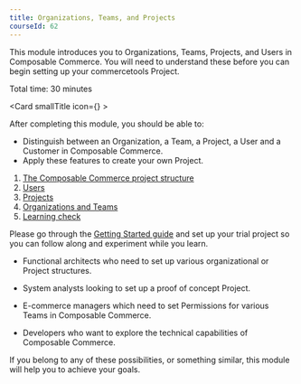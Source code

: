 ```yaml
---
title: Organizations, Teams, and Projects
courseId: 62
---
```



<Subtitle>

This module introduces you to Organizations, Teams, Projects, and Users in Composable Commerce. You will need to understand these before you can begin setting up your commercetools Project.

</Subtitle>
Total time: 30 minutes

<Card smallTitle icon={<Logoopt />} >

After completing this module, you should be able to:

- Distinguish between an Organization, a Team, a Project, a User and a Customer in Composable Commerce.
- Apply these features to create your own Project.

</Card>

<Cards smallTitle>

<Card title="Agenda">

1. [The Composable Commerce project structure](/organizations-and-projects/project-structure)
2. [Users](/organizations-and-projects/users)
3. [Projects](/organizations-and-projects/projects)
4. [Organizations and Teams](/organizations-and-projects/organizations-and-teams)
5. [Learning check](/organizations-and-projects/learning-check)

</Card>

<Card title="Prerequisites">

Please go through the [Getting Started guide](https://docs.commercetools.com/getting-started/initial-setup) and set up your trial project so you can follow along and experiment while you learn.

</Card>

</Cards>

<Card smallTitle title="Who is this module for?">

- Functional architects who need to set up various organizational or Project structures.

- System analysts looking to set up a proof of concept Project.

- E-commerce managers which need to set Permissions for various Teams in Composable Commerce.

- Developers who want to explore the technical capabilities of Composable Commerce.

If you belong to any of these possibilities, or something similar, this module will help you to achieve your goals.

</Card>
